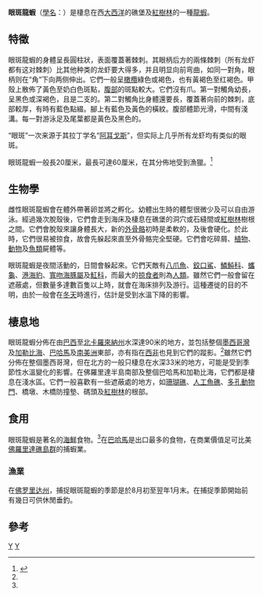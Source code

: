 {{Speciesbox 
| taxon = Panulirus argus
| authority = [[拉特雷耶·皮埃爾·安德烈|Latreille]], 1804
| image = Panulirus argus.jpg
| synonyms =
* ''Palinurus argus''
* ''Palinurus ricordi''
* ''Palinurus americanus''| status = DD
| status_system = IUCN3.1
| status_ref = <ref>{{Cite iucn | author = M. Butler | author2 = A. Cockcroft | author3 = A. MacDiarmid | author4 = R. Wahle | title = ''Panulirus argus'' | volume = 2011 | page = e.T169976A6697254 | date = 2011 | doi = 10.2305/IUCN.UK.2011-1.RLTS.T169976A6697254.en }}</ref>
}}

'''眼斑龍蝦'''（[[學名|學名]]：''{{lang|la|Panulirus argus}}''）是棲息在西[[大西洋|大西洋]]的礁堡及[[紅樹林|紅樹林]]的一種[[龍蝦|龍蝦]]。

==特徵==
眼斑龍蝦的身體呈長圓柱狀，表面覆蓋著棘刺。其眼柄后方的兩條棘刺（所有龙虾都有这对棘刺）比其他种类的龙虾要大得多，并且明显向前弯曲，如同一對角，眼柄则在“角”下向两侧伸出。它們一般呈[[橄欖|橄欖]]綠色或褐色，也有黃褐色至红褐色。甲殼上散佈了黃色至奶白色斑點，[[腹部|腹部]]的斑點較大。它們沒有爪。第一對觸角幼長，呈黑色或深褐色，且是二支的。第二對觸角比身體還要長，覆蓋著向前的棘刺，底部較厚，有時有藍色點綴。腳上有藍色及黃色的橫紋。腹部體節光滑，中間有淺溝。每一對游泳足及尾葉都是黃色及黑色的。

“眼斑”一次来源于其拉丁学名“[[阿耳戈斯_(百眼巨人)|阿耳戈斯]]”，但实际上几乎所有龙虾均有类似的眼斑。

眼斑龍蝦一般長20厘米，最長可達60厘米，在其分佈地受到漁獵。<ref name="MLW">{{cite book en|url=http://nlbif.eti.uva.nl/bis/lobsters.php?menuentry=soorten&id=149|chapter=''Panulirus argus''|title=FAO Species Catalogue, Volume 13. Marine Lobsters of the World|author=Lipke B. Holthuis|publisher=Food and Agriculture Organization|year=1991|id=ISBN 92-5-103027-8|series=FAO Fisheries Synopsis No. 125|access-date=2010-06-04|archive-date=2011-06-07|archive-url=https://web.archive.org/web/20110607223913/http://nlbif.eti.uva.nl/bis/lobsters.php?menuentry=soorten&id=149|dead-url=no}}</ref>

==生物學==
雌性眼斑龍蝦會在體外帶著卵並將之孵化。幼體出生時的體型很微少及可以自由游泳。經過幾次脫殼後，它們會走到海床及棲息在礁堡的洞穴或石縫間或[[紅樹林|紅樹林]]樹根之間。它們會脫殼來讓身體長大，新的[[外骨骼|外骨骼]]初時是柔軟的，及後會硬化。於此時，它們很易被掠食，故會先躲起來直至外骨骼完全堅硬。它們會吃碎屑、[[植物|植物]]、[[動物|動物]]及[[魚類|魚類]]屍體等。

眼斑龍蝦是夜間活動的，日間會躲起來。它們天敵有[[八爪魚|八爪魚]]、[[鉸口鯊|鉸口鯊]]、[[鱗魨科|鱗魨科]]、[[蠵龜|蠵龜]]、[[港海豹|港海豹]]、[[寬吻海豚屬|寬吻海豚屬]]及[[魟科|魟科]]，而最大的[[掠食者|掠食者]]則為[[人類|人類]]。雖然它們一般會留在遮蔽處，但數量多達數百隻以上時，就會在海床排列及游行。這種遷徙的目的不明，由於一般會在[[冬天|冬天]]時進行，估計是受到水溫下降的影響。

==棲息地==
眼斑龍蝦分佈在由[[巴西|巴西]]至[[北卡羅來納州|北卡羅來納州]]水深達90米的地方，並包括整個[[墨西哥灣|墨西哥灣]]及[[加勒比海|加勒比海]]、[[巴哈馬|巴哈馬]]及[[南美洲|南美洲]]東部，亦有指在[[西非|西非]]也見到它們的蹤影。<ref name="MLW"/>雖然它們分佈在整個墨西哥灣，但在北方的一般只棲息在水深33米的地方，可能是受到季節性水溫變化的影響。在佛羅里達半島南部及整個巴哈馬和加勒比海，它們都是棲息在淺水區。它們一般喜歡有一些遮蔽處的地方，如[[珊瑚礁|珊瑚礁]]、[[人工魚礁|人工魚礁]]、[[多孔動物門|多孔動物門]]、橋墩、木橋防撞墊、碼頭及[[紅樹林|紅樹林]]的根部。

==食用==
眼斑龍蝦是著名的[[海鮮|海鮮]]食物。<ref name="MLW"/>在[[巴哈馬|巴哈馬]]是出口最多的食物，在商業價值足可比美[[佛羅里達礁島群|佛羅里達礁島群]]的捕蝦業。

===漁業===
在[[佛罗里达州|佛罗里达州]]，捕捉眼斑龍蝦的季節是於8月初至翌年1月末。在捕捉季節開始前有幾日可供休閒垂釣。

==參考==
{{reflist}}
{{Taxonbar}}

{{Edible crustaceans}}

[[Category:龍蝦屬|Y]]
[[Category:1804年描述的动物|Y]]